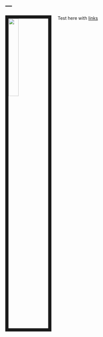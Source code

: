 ---
---


<link rel="stylesheet" href="styles.css" type="text/css">

<img src="images/justin.jpg" style="width:25%; border:10px solid; margin-right: 20px" align="left">

Test here with [links](linky.com)